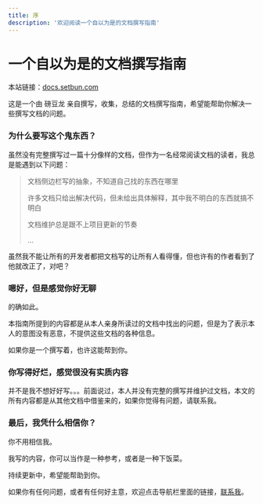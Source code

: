 ```yaml
---
title: 序
description: '欢迎阅读一个自以为是的文档撰写指南'
---
```


# 一个自以为是的文档撰写指南

本站链接：[docs.setbun.com](https://docs.setbun.com)

这是一个由 磅豆龙 亲自撰写，收集，总结的文档撰写指南，希望能帮助你解决一些撰写文档的问题。

### 为什么要写这个鬼东西？

虽然没有完整撰写过一篇十分像样的文档，但作为一名经常阅读文档的读者，我总是能遇到以下问题：

> 文档侧边栏写的抽象，不知道自己找的东西在哪里
> 
> 许多文档只给出解决代码，但未给出具体解释，其中我不明白的东西就搞不明白
>
> 文档维护总是跟不上项目更新的节奏
>
> ...

虽然我不能让所有的开发者都把文档写的让所有人看得懂，但也许有的作者看到了他就改正了，对吧？

### 嗯好，但是感觉你好无聊

的确如此。

本指南所提到的内容都是从本人亲身所读过的文档中找出的问题，但是为了表示本人的意图没有恶意，不提供这些文档的各种信息。

如果你是一个撰写着，也许这能帮到你。

### 你写得好烂，感觉很没有实质内容

并不是我不想好好写。。。前面说过，本人并没有完整的撰写并维护过文档，本文的所有内容都是从其他文档中借鉴来的，如果你觉得有问题，请联系我。

### 最后，我凭什么相信你？

你不用相信我。

我写的内容，你可以当作是一种参考，或者是一种下饭菜。

持续更新中，希望能帮助到你。

如果你有任何问题，或者有任何好主意，欢迎点击导航栏里面的链接，[联系我](https://frederication.work/contact)。